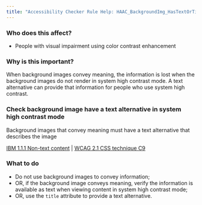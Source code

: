 ```yaml
---
title: "Accessibility Checker Rule Help: HAAC_BackgroundImg_HasTextOrTitle"
---
```


<div className="toolHelp">
<Row>
<Column colLg={5} colMd={3} colSm={4} className="toolLeft">

### Who does this affect?

* People with visual impairment using color contrast enhancement

### Why is this important?

When background images convey meaning, the information is lost when the background images do not render in system high contrast mode. A text alternative can provide that information for people who use system high contrast.

</Column>
<Column colLg={11} colMd={5} colSm={4} className="toolMain">

<div id="locLevel"></div>

### Check background image have a text alternative in system high contrast mode
Background images that convey meaning must have a text alternative that describes the image

[IBM 1.1.1 Non-text content](https://www.ibm.com/able/guidelines/ci162/non_text_content.html) | [WCAG 2.1 CSS technique C9](https://www.w3.org/WAI/WCAG21/Techniques/css/C9)

<div id="locSnippet"></div>

### What to do

* Do not use background images to convey information;
* OR, if the background image conveys meaning, verify the information is available as text when viewing content in system high contrast mode;
* OR, use the `title` attribute to provide a text alternative.


</Column>
</Row>
</div>

